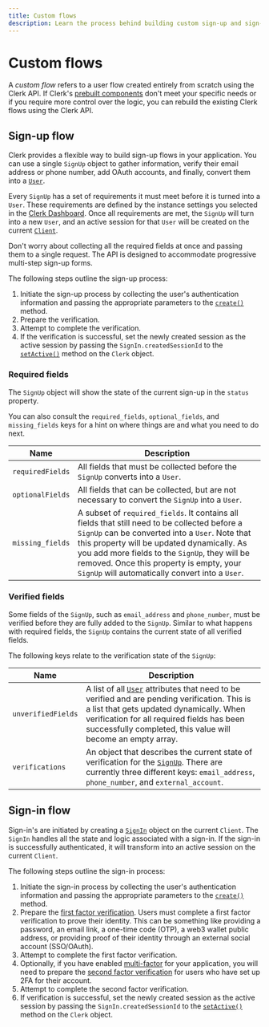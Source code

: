 ```yaml
---
title: Custom flows
description: Learn the process behind building custom sign-up and sign-in flows with Clerk.
---
```


# Custom flows

A *custom flow* refers to a user flow created entirely from scratch using the Clerk API. If Clerk's [prebuilt components](/docs/components/overview) don't meet your specific needs or if you require more control over the logic, you can rebuild the existing Clerk flows using the Clerk API.

## Sign-up flow

Clerk provides a flexible way to build sign-up flows in your application. You can use a single `SignUp` object to gather information, verify their email address or phone number, add OAuth accounts, and finally, convert them into a [`User`](/docs/references/javascript/user/user).

Every `SignUp` has a set of requirements it must meet before it is turned into a `User`. These requirements are defined by the instance settings you selected in the [Clerk Dashboard](https://dashboard.clerk.com/). Once all requirements are met, the `SignUp` will turn into a new `User`, and an active session for that `User` will be created on the current [`Client`](/docs/references/javascript/client).

Don't worry about collecting all the required fields at once and passing them to a single request. The API is designed to accommodate progressive multi-step sign-up forms.

The following steps outline the sign-up process:

1. Initiate the sign-up process by collecting the user's authentication information and passing the appropriate parameters to the [`create()`](/docs/references/javascript/sign-in/sign-in#create) method.
1. Prepare the verification.
1. Attempt to complete the verification.
1. If the verification is successful, set the newly created session as the active session by passing the `SignIn.createdSessionId` to the [`setActive()`](/docs/references/javascript/clerk/session-methods#set-active) method on the `Clerk` object.

### Required fields

The `SignUp` object will show the state of the current sign-up in the `status` property.

You can also consult the `required_fields`, `optional_fields`, and `missing_fields` keys for a hint on where things are and what you need to do next.

| Name | Description |
| --- | --- |
| `requiredFields` | All fields that must be collected before the `SignUp` converts into a `User`. |
| `optionalFields` | All fields that can be collected, but are not necessary to convert the `SignUp` into a `User`. |
| `missing_fields` | A subset of `required_fields`. It contains all fields that still need to be collected before a `SignUp` can be converted into a `User`. Note that this property will be updated dynamically. As you add more fields to the `SignUp`, they will be removed. Once this property is empty, your `SignUp` will automatically convert into a `User`. |

### Verified fields

Some fields of the `SignUp`, such as `email_address` and `phone_number`, must be verified before they are fully added to the `SignUp`. Similar to what happens with required fields, the `SignUp` contains the current state of all verified fields.

The following keys relate to the verification state of the `SignUp`:

| Name | Description |
| --- | --- |
| `unverifiedFields` | A list of all [`User`](/docs/references/javascript/user/user) attributes that need to be verified and are pending verification. This is a list that gets updated dynamically. When verification for all required fields has been successfully completed, this value will become an empty array. |
| `verifications` | An object that describes the current state of verification for the [`SignUp`](/docs/references/javascript/sign-in/sign-in). There are currently three different keys: `email_address`, `phone_number`, and `external_account`. |

## Sign-in flow

Sign-in's are initiated by creating a [`SignIn`](/docs/references/javascript/sign-in/sign-in) object on the current `Client`. The `SignIn` handles all the state and logic associated with a sign-in. If the sign-in is successfully authenticated, it will transform into an active session on the current `Client`.

The following steps outline the sign-in process:

1. Initiate the sign-in process by collecting the user's authentication information and passing the appropriate parameters to the [`create()`](/docs/references/javascript/sign-in/sign-in#create) method.
1. Prepare the [first factor verification](/docs/references/javascript/sign-in/sign-in#first-factor). Users must complete a first factor verification to prove their identity. This can be something like providing a password, an email link, a one-time code (OTP), a web3 wallet public address, or providing proof of their identity through an external social account (SSO/OAuth).
1. Attempt to complete the first factor verification.
1. Optionally, if you have enabled [multi-factor](/docs/authentication/configuration/sign-up-sign-in-options) for your application, you will need to prepare the [second factor verification](/docs/references/javascript/sign-in/sign-in#second-factor) for users who have set up 2FA for their account.
1. Attempt to complete the second factor verification.
1. If verification is successful, set the newly created session as the active session by passing the `SignIn.createdSessionId` to the [`setActive()`](/docs/references/javascript/clerk/session-methods#set-active) method on the `Clerk` object.

